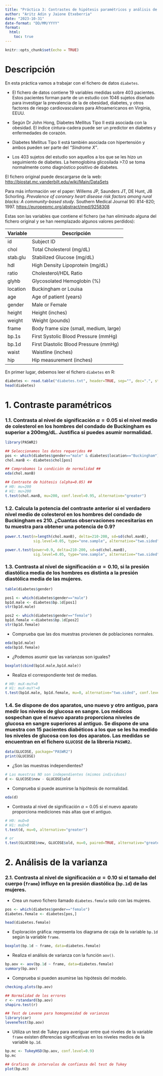 ```yaml
---
title: "Práctica 3: Contrastes de hipótesis paramétricos y análisis de la varianza"
author: "Aritz Adin y Jaione Etxeberria"
date: "2023-10-31"
date-format: "DD/MM/YYYY"
format:
  html:
    toc: true
---
```


```r
knitr::opts_chunk$set(echo = TRUE)  
```

# Descripción

En esta práctica vamos a trabajar con el fichero de datos `diabetes`.

-   El fichero de datos contiene 19 variables medidas sobre 403 pacientes. Estos pacientes forman parte de un estudio con 1046 sujetos diseñado para investigar la prevalencia de la de obesidad, diabetes, y otros factores de riesgo cardiovasculares para Afroamericanos en Virginia, EEUU.

-   Según Dr John Hong, Diabetes Mellitus Tipo II está asociada con la obesidad. El índice cintura-cadera puede ser un predictor en diabetes y enfermedades de corazón.

-   Diabetes Mellitus Tipo II está también asociada con hipertensión y ambos pueden ser parte del *"Síndrome X"*.

-   Los 403 sujetos del estudio son aquellos a los que se les hizo un seguimiento de diabetes. La hemoglobina glicosilada \>7.0 se toma normalmente como diagnóstico positivo de diabetes.

El fichero original puede descargarse de la web: <http://biostat.mc.vanderbilt.edu/wiki/Main/DataSets>

Para más información ver el paper: Willems JP, Saunders JT, DE Hunt, JB Schorling.
*Prevalence of coronary heart disease risk factors among rural blacks: A community-based study*. Southern Medical Journal 90: 814-820; 1997. <https://europepmc.org/abstract/med/9258308>

Estas son las variables que contiene el fichero (se han eliminado alguna del fichero original y se han reemplazado algunos valores perdidos):

| Variable | Descripción                            |
|----------|----------------------------------------|
| id       | Subject ID                             |
| chol     | Total Cholesterol (mg/dL)              |
| stab.glu | Stabilized Glucose (mg/dL)             |
| hdl      | High Density Lipoprotein (mg/dL)       |
| ratio    | Cholesterol/HDL Ratio                  |
| glyhb    | Glycosolated Hemoglobin (%)            |
| location | Buckingham or Louisa                   |
| age      | Age of patient (years)                 |
| gender   | Male or Female                         |
| height   | Height (inches)                        |
| weight   | Weight (pounds)                        |
| frame    | Body frame size (small, medium, large) |
| bp.1s    | First Systolic Blood Pressure (mmHg)   |
| bp.1d    | First Diastolic Blood Pressure (mmHg)  |
| waist    | Waistline (inches)                     |
| hip      | Hip measurement (inches)               |

En primer lugar, debemos leer el fichero `diabetes` en R:

```r
diabetes <- read.table("diabetes.txt", header=TRUE, sep="", dec=".", stringsAsFactors=TRUE)
head(diabetes)
```

# 1. Contraste paramétricos

### 1.1. Contrasta al nivel de significación $\alpha=0.05$ si el nivel medio de colesterol en los hombres del condado de Buckingham es superior a 200mg/dL. Justifica si puedes asumir normalidad.

```r
library(PASWR2)

## Seleccionamos los datos requeridos ##
pos <- which(diabetes$gender=="male" & diabetes$location=="Buckingham")
chol.manB <- diabetes$chol[pos]  

## Comprobamos la condición de normalidad ##
eda(chol.manB)

## Contraste de hiótesis (alpha=0.05) ##
# H0: mu=200
# H1: mu>200
t.test(chol.manB, mu=200, conf.level=0.95, alternative="greater")
```

### 1.2. Calcula la potencia del contraste anterior si el verdadero nivel medio de colesterol en los hombres del condado de Buckingham es 210. ¿Cuantas observaciones necesitarías en tu muestra para obtener una potencia de 0.9?

```r
power.t.test(n=length(chol.manB), delta=210-200, sd=sd(chol.manB),
             sig.level=0.05, type="one.sample", alternative="two.sided")

power.t.test(power=0.9, delta=210-200, sd=sd(chol.manB),
             sig.level=0.05, type="one.sample", alternative="two.sided")
```

### 1.3. Contrasta al nivel de significación $\alpha=0.10$, si la presión diastólica media de los hombres es distinta a la presión diastólica media de las mujeres.

```r
table(diabetes$gender)

pos1 <- which(diabetes$gender=="male")
bp1d.male <- diabetes$bp.1d[pos1]
str(bp1d.male)

pos2 <- which(diabetes$gender=="female")
bp1d.female <-diabetes$bp.1d[pos2]
str(bp1d.female)
```

-   Comprueba que las dos muestras provienen de poblaciones normales.

```r
eda(bp1d.male)
eda(bp1d.female)
```

-   ¿Podemos asumir que las varianzas son iguales?

```r
boxplot(cbind(bp1d.male,bp1d.male))
```

-   Realiza el correspondiente test de medias.

```r
# H0: muX-muY=0
# H1: muX-muY!=0
t.test(bp1d.male, bp1d.female, mu=0, alternative="two.sided", conf.level=0.9)
```

### 1.4. Se dispone de dos aparatos, uno nuevo y otro antiguo, para medir los niveles de glucosa en sangre. Los médicos sospechan que el nuevo aparato proporciona niveles de glucosa en sangre superiores al antiguo. Se dispone de una muestra con 15 pacientes diabéticos a los que se les ha medido los niveles de glucosa con los dos aparatos. Las medidas se encuentran en el fichero `GLUCOSE` de la librería `PASWR2`.

```r
data(GLUCOSE, package="PASWR2")
print(GLUCOSE)
```

-   ¿Son las muestras independientes?

```r
# Las muestras NO son independientes (mismos individuos)
d <- GLUCOSE$new - GLUCOSE$old
```

-   Comprueba si puede asumirse la hipótesis de normalidad.

```r
eda(d)
```

-   Contrasta al nivel de significación $\alpha=0.05$ si el nuevo aparato proporciona mediciones más altas que el antiguo.

```r
# H0: muD=0
# H1: muD>0
t.test(d, mu=0, alternative="greater")

# or
t.test(GLUCOSE$new, GLUCOSE$old, mu=0, paired=TRUE, alternative="greater")
```

# 2. Análisis de la varianza

### 2.1. Contrasta al nivel de significación $\alpha=0.10$ si el tamaño del cuerpo (`frame`) influye en la presión diastólica (`bp.1d`) de las mujeres.

-   Crea un nuevo fichero llamado `diabetes.female` solo con las mujeres.

```r
pos <- which(diabetes$gender=="female")
diabetes.female <- diabetes[pos,]

head(diabetes.female)
```

-   Exploración gráfica: representa los diagrama de caja de la variable `bp.1d` según la variable `frame`.

```r
boxplot(bp.1d ~ frame, data=diabetes.female)
```

-   Realiza el análisis de varianza con la función `aov()`.

```r
bp.aov <- aov(bp.1d ~ frame, data=diabetes.female)
summary(bp.aov)
```

-   Comprueba si pueden asumirse las hipótesis del modelo.

```r
checking.plots(bp.aov)

## Normalidad de los errores
r <- rstandard(bp.aov)
shapiro.test(r)

## Test de Levene para homogeneidad de varianzas
library(car)
leveneTest(bp.aov)
```

-   Utiliza un test de Tukey para averiguar entre qué niveles de la variable `frame` existen diferencias significativas en los niveles medios de la variable `bp.1d`.

```r
bp.mc <- TukeyHSD(bp.aov, conf.level=0.9)
bp.mc

## Graficos de intervalos de confianza del test de Tukey
plot(bp.mc)
```

<!-- # 3. Para entregar -->

<!-- 3.1. Contrasta al nivel de significación $\alpha=0.10$, si la circunferencia de cadera media de los hombres es inferior a la circunferencia de cadera media de las mujeres. -->

<!-- -   Comprueba si las dos muestras provienen de poblaciones normales. -->

<!-- -   Realiza el correspondiente test de medias. -->

<!-- 3.2. Se estudió la eficacia de la sulfinpirazona en prevenir la muerte después de sufrir infarto de miocardio. Para ello se consideraron pacientes que habían sufrido infarto de miocardio. A un grupo se les proporcionó sulfinpirazona y a otro grupo se les suministró placebo. En la siguiente tabla se muestra el número de pacientes de cada grupo que murieron y que superaron el infarto. -->

<!-- |                 | Death (all causes) | Survivors | -->
<!-- |-----------------|--------------------|-----------| -->
<!-- | Sulphinpyrazole | 41                 | 692       | -->
<!-- | Placebo         | 60                 | 682       | -->

<!-- Contrasta al nivel de significación $\alpha=0.05$ si la proporción de muertes de pacientes que tomaron sulfinpirazona es inferior a la de pacientes que tomaron un placebo. -->

<!-- 3.3. Considera el fichero `diabetes`. Crea un nuevo fichero que contenga únicamente a las mujeres del condado de Louisa. -->

<!-- -   Contrasta al nivel de significación $\alpha=0.05$ si existen diferencias entre los niveles medios de la variable `hdl` según la constitución del cuerpo `frame` en las mujeres del condado de Louisa. -->

<!-- -   Si has detectado diferencias, averigua entre qué grupos existen diferencias estadísticamente significativas. -->
